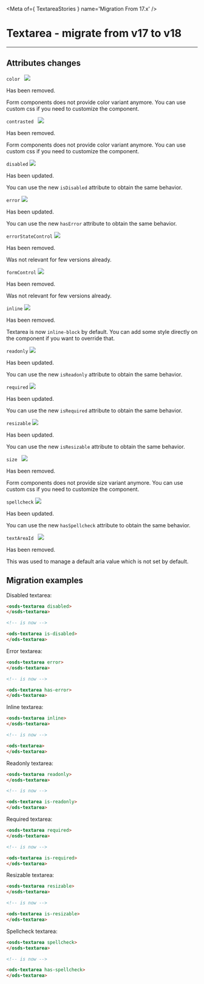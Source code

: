 
<Meta of={ TextareaStories } name='Migration From 17.x' />

# Textarea - migrate from v17 to v18
----

## Attributes changes

`color ` <img src="https://img.shields.io/badge/removed-FF0000" />

Has been removed.

Form components does not provide color variant anymore.
You can use custom css if you need to customize the component.

`contrasted ` <img src="https://img.shields.io/badge/removed-FF0000" />

Has been removed.

Form components does not provide color variant anymore.
You can use custom css if you need to customize the component.

`disabled` <img src="https://img.shields.io/badge/updated-00FFFF" />

Has been updated.

You can use the new `isDisabled` attribute to obtain the same behavior.

`error` <img src="https://img.shields.io/badge/updated-00FFFF" />

Has been updated.

You can use the new `hasError` attribute to obtain the same behavior.

`errorStateControl` <img src="https://img.shields.io/badge/removed-FF0000" />

Has been removed.

Was not relevant for few versions already.

`formControl` <img src="https://img.shields.io/badge/removed-FF0000" />

Has been removed.

Was not relevant for few versions already.

`inline` <img src="https://img.shields.io/badge/removed-FF0000" />

Has been removed.

Textarea is now `inline-block` by default.
You can add some style directly on the component if you want to override that.

`readonly` <img src="https://img.shields.io/badge/updated-00FFFF" />

Has been updated.

You can use the new `isReadonly` attribute to obtain the same behavior.

`required` <img src="https://img.shields.io/badge/updated-00FFFF" />

Has been updated.

You can use the new `isRequired` attribute to obtain the same behavior.

`resizable` <img src="https://img.shields.io/badge/updated-00FFFF" />

Has been updated.

You can use the new `isResizable` attribute to obtain the same behavior.

`size ` <img src="https://img.shields.io/badge/removed-FF0000" />

Has been removed.

Form components does not provide size variant anymore.
You can use custom css if you need to customize the component.

`spellcheck` <img src="https://img.shields.io/badge/updated-00FFFF" />

Has been updated.

You can use the new `hasSpellcheck` attribute to obtain the same behavior.

`textAreaId ` <img src="https://img.shields.io/badge/removed-FF0000" />

Has been removed.

This was used to manage a default aria value which is not set by default.

## Migration examples

Disabled textarea:
```html
<osds-textarea disabled>
</osds-textarea>

<!-- is now -->

<ods-textarea is-disabled>
</ods-textarea>
```

Error textarea:
```html
<osds-textarea error>
</osds-textarea>

<!-- is now -->

<ods-textarea has-error>
</ods-textarea>
```

Inline textarea:
```html
<osds-textarea inline>
</osds-textarea>

<!-- is now -->

<ods-textarea>
</ods-textarea>
```

Readonly textarea:
```html
<osds-textarea readonly>
</osds-textarea>

<!-- is now -->

<ods-textarea is-readonly>
</ods-textarea>
```

Required textarea:
```html
<osds-textarea required>
</osds-textarea>

<!-- is now -->

<ods-textarea is-required>
</ods-textarea>
```

Resizable textarea:
```html
<osds-textarea resizable>
</osds-textarea>

<!-- is now -->

<ods-textarea is-resizable>
</ods-textarea>
```

Spellcheck textarea:
```html
<osds-textarea spellcheck>
</osds-textarea>

<!-- is now -->

<ods-textarea has-spellcheck>
</ods-textarea>
```
